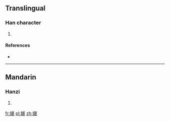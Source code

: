 ==Translingual==

===Han character===
{{Han char|rn=38|rad=女|as=09|sn=12|four=|canj=女廿一女 (VTMV)}}

# {{defn|Han|sort=女09}}

====References====
* {{Han ref|kx=0266.180|dkj=06479|dj=0533.230|hdz=21063.160|uh=5A85|ud=23173}}

----

==Mandarin==

===Hanzi===
{{cmn-hanzi|pin=[[dān]] ([[dan1]])|wg=tan<sup>1</sup>}}

# {{defn|Mandarin|sort=女09}}

[[fr:媅]]
[[pl:媅]]
[[zh:媅]]